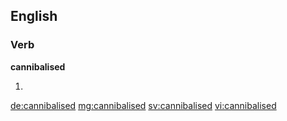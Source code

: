 ==English==

===Verb===
'''cannibalised'''

# {{en-past of|cannibalise}}

[[de:cannibalised]]
[[mg:cannibalised]]
[[sv:cannibalised]]
[[vi:cannibalised]]
